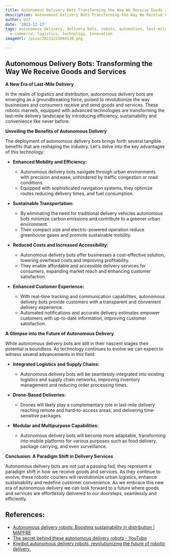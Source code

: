 ```yaml
---
title: Autonomous Delivery Bots Transforming the Way We Receive Goods and Services
description: Autonomous Delivery Bots Transforming the Way We Receive Goods and Services
author: Usf
date: '2023-12-17'
tags: autonomous delivery, delivery bots, robots, automation, last-mile delivery,
  e-commerce, logistics, technology, innovation
imageUrl: /pixa/20231223044130.png

---
```

## Autonomous Delivery Bots: Transforming the Way We Receive Goods and Services

**A New Era of Last-Mile Delivery**

In the realm of logistics and  distribution, autonomous delivery bots are emerging as a groundbreaking force, poised  to  revolutionize the way businesses and consumers receive and send goods  and services. These robotic marvels, equipped with advanced technologies are transforming the last-mile  delivery landscape by introducing efficiency, sustainability and convenience like never before.

**Unveiling the Benefits of Autonomous Delivery**

The  deployment of autonomous delivery bots brings forth several tangible benefits that are reshaping  the  industry. Let's delve into the key advantages of this technology:

- **Enhanced Mobility and Efficiency:**
  - Autonomous delivery bots navigate through urban environments with precision and ease, unhindered by traffic congestion or road conditions.
  - Equipped with sophisticated navigation systems, they optimize routes reducing  delivery times, and fuel consumption.

- **Sustainable Transportation:**
  - By eliminating the  need for traditional delivery vehicles autonomous bots minimize carbon emissions and contribute to  a greener urban environment.
  - Their compact size and electric-powered operation reduce greenhouse gases  and promote sustainable mobility.

- **Reduced Costs  and  Increased Accessibility:**
  - Autonomous delivery bots offer businesses a cost-effective solution, lowering overhead costs and improving profitability.
  - They enable affordable and accessible delivery services for consumers,  expanding  market reach and enhancing customer satisfaction.

- **Enhanced  Customer Experience:**
  -  With real-time tracking and communication capabilities, autonomous delivery bots provide customers with a transparent and convenient delivery experience.
  - Automated notifications and accurate delivery estimates  empower  customers with up-to-date information, improving customer satisfaction.

**A Glimpse into the Future of Autonomous Delivery**

While autonomous delivery bots are still  in their nascent stages their potential is boundless. As technology continues  to evolve we can expect to witness several advancements in this field:

- **Integrated Logistics and Supply Chains:**
   - Autonomous delivery bots will be seamlessly integrated into existing logistics and supply chain networks, improving  inventory management and reducing order processing  times.

- **Drone-Based  Deliveries:**
  - Drones will likely play a complementary role  in last-mile delivery reaching  remote  and hard-to-access areas, and delivering time-sensitive packages.

- **Modular and  Multipurpose Capabilities:**
   - Autonomous delivery bots  will become more  adaptable,  transforming into mobile platforms for various purposes such as food delivery, package carrying,  and even surveillance.

**Conclusion: A Paradigm Shift in Delivery  Services**

Autonomous delivery bots are not just a passing fad; they represent a paradigm shift in how we receive goods and services. As they continue to  evolve, these robotic couriers will revolutionize urban logistics, enhance sustainability and  redefine customer  convenience. As we embrace  this new era of autonomous delivery we can look  forward to a future  where goods and services are  effortlessly delivered to our doorsteps, seamlessly and  efficiently.

## References:
- [Autonomous delivery robots: Boosting sustainability in distribution | MAPFRE](https://www.mapfre.com/en/insights/innovation/autonomous-robots-sustainability/)
- [The secret behind these autonomous delivery robots - YouTube](https://youtube.com/watch?v=IzM4wXROdLM)
- [Kiwibot autonomous delivery robots, revolutionizing the future of robotic delivery.](https://www.kiwibot.com/)
